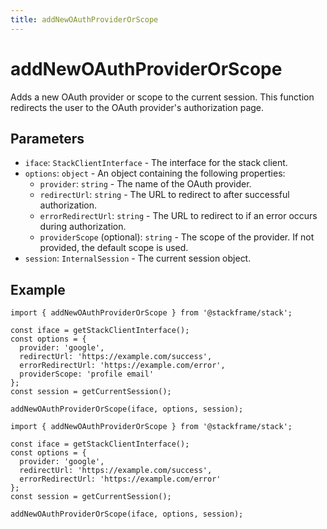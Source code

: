 ```yaml
---
title: addNewOAuthProviderOrScope
---
```


# addNewOAuthProviderOrScope

Adds a new OAuth provider or scope to the current session. This function redirects the user to the OAuth provider's authorization page.

## Parameters

- `iface`: `StackClientInterface` - The interface for the stack client.
- `options`: `object` - An object containing the following properties:
  - `provider`: `string` - The name of the OAuth provider.
  - `redirectUrl`: `string` - The URL to redirect to after successful authorization.
  - `errorRedirectUrl`: `string` - The URL to redirect to if an error occurs during authorization.
  - `providerScope` (optional): `string` - The scope of the provider. If not provided, the default scope is used.
- `session`: `InternalSession` - The current session object.

## Example

```tsx
import { addNewOAuthProviderOrScope } from '@stackframe/stack';

const iface = getStackClientInterface();
const options = {
  provider: 'google',
  redirectUrl: 'https://example.com/success',
  errorRedirectUrl: 'https://example.com/error',
  providerScope: 'profile email'
};
const session = getCurrentSession();

addNewOAuthProviderOrScope(iface, options, session);
```

```tsx
import { addNewOAuthProviderOrScope } from '@stackframe/stack';

const iface = getStackClientInterface();
const options = {
  provider: 'google',
  redirectUrl: 'https://example.com/success',
  errorRedirectUrl: 'https://example.com/error'
};
const session = getCurrentSession();

addNewOAuthProviderOrScope(iface, options, session);
```